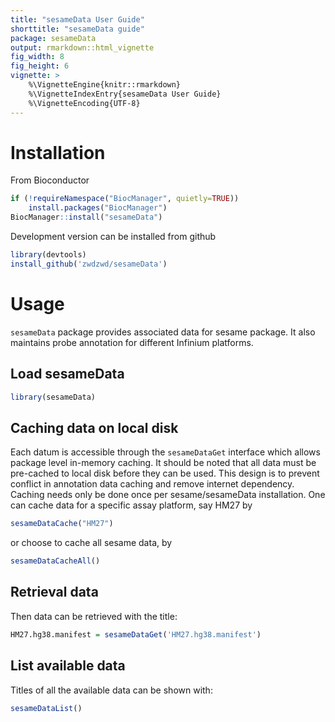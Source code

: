 ```yaml
---
title: "sesameData User Guide"
shorttitle: "sesameData guide"
package: sesameData
output: rmarkdown::html_vignette
fig_width: 8
fig_height: 6
vignette: >
    %\VignetteEngine{knitr::rmarkdown}
    %\VignetteIndexEntry{sesameData User Guide}
    %\VignetteEncoding{UTF-8}
---
```


# Installation

From Bioconductor
```r
if (!requireNamespace("BiocManager", quietly=TRUE))
    install.packages("BiocManager")
BiocManager::install("sesameData")
```

Development version can be installed from github
```r
library(devtools)
install_github('zwdzwd/sesameData')
```

# Usage

`sesameData` package provides associated data for sesame package. It also 
maintains probe annotation for different Infinium platforms.

## Load sesameData
```r
library(sesameData)
```

## Caching data on local disk

Each datum is accessible through the `sesameDataGet` interface which allows
package level in-memory caching. It should be noted that all data must be
pre-cached to local disk before they can be used. This design is to prevent
conflict in annotation data caching and remove internet dependency. Caching
needs only be done once per sesame/sesameData installation. One can cache
data for a specific assay platform, say HM27 by
```r
sesameDataCache("HM27")
```
or choose to cache all sesame data, by
```r
sesameDataCacheAll()
```

## Retrieval data

Then data can be retrieved with the title: 
```r
HM27.hg38.manifest = sesameDataGet('HM27.hg38.manifest')
```

## List available data


Titles of all the available data can be shown with:
```r
sesameDataList()
```


